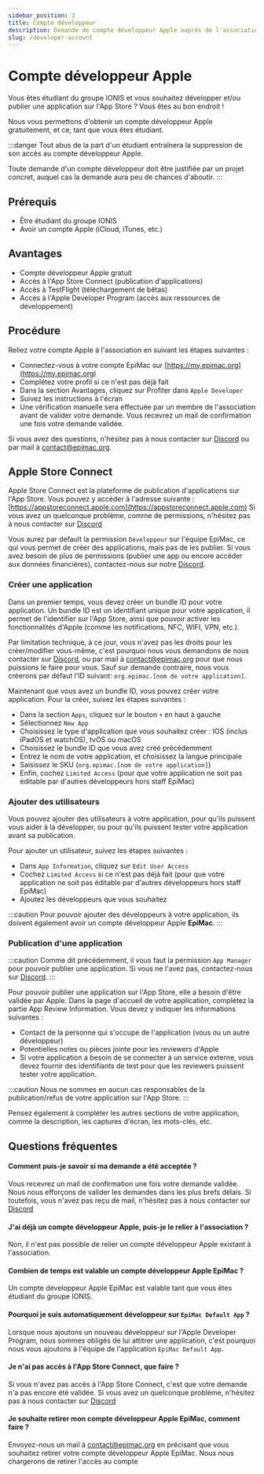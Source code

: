 ```yaml
---
sidebar_position: 2
title: Compte développeur
description: Demande de compte développeur Apple auprès de l'association
slug: /developer-account
---
```


# Compte développeur Apple

Vous êtes étudiant du groupe IONIS et vous souhaitez développer et/ou publier une application sur l'App Store ?
Vous êtes au bon endroit !

Nous vous permettons d'obtenir un compte développeur Apple gratuitement, et ce, tant que vous êtes étudiant.

:::danger
Tout abus de la part d'un étudiant entraînera la suppression de son accès au compte développeur Apple.

Toute demande d'un compte développeur doit être justifiée par un projet concret,
auquel cas la demande aura peu de chances d'aboutir.
:::

## Prérequis

- Être étudiant du groupe IONIS
- Avoir un compte Apple (iCloud, iTunes, etc.)

## Avantages

- Compte développeur Apple gratuit
- Accès à l'App Store Connect (publication d'applications)
- Accès à TestFlight (téléchargement de bêtas)
- Accès à l'Apple Developer Program (accès aux ressources de développement)


## Procédure

Reliez votre compte Apple à l'association en suivant les étapes suivantes :
- Connectez-vous à votre compte EpiMac sur [https://my.epimac.org](https://my.epimac.org)
- Complétez votre profil si ce n'est pas déjà fait
- Dans la section Avantages, cliquez sur Profiter dans `Apple Developer`
- Suivez les instructions à l'écran
- Une vérification manuelle sera effectuée par un membre de l'association avant de valider votre demande.
Vous recevrez un mail de confirmation une fois votre demande validée.

Si vous avez des questions, n'hésitez pas à nous contacter sur [Discord](https://epimac.org/discord)
ou par mail à [contact@epimac.org](mailto:contact@epimac.org).

## Apple Store Connect

Apple Store Connect est la plateforme de publication d'applications sur l'App Store.
Vous pouvez y accéder à l'adresse suivante : [https://appstoreconnect.apple.com](https://appstoreconnect.apple.com)
Si vous avez un quelconque problème, comme de permissions, n'hésitez pas à nous contacter sur [Discord](https://epimac.org/discord)

Vous aurez par default la permission `Développeur` sur l'équipe EpiMac, ce qui vous permet de créer des applications, mais pas de les publier.
Si vous avez besoin de plus de permissions (publier une app ou encore accéder aux données financières), contactez-nous sur notre [Discord](https://epimac.org/discord).

### Créer une application

Dans un premier temps, vous devez créer un bundle ID pour votre application.
Un bundle ID est un identifiant unique pour votre application, il permet de l'identifier sur l'App Store, ainsi que
pouvoir activer les fonctionnalités d'Apple (comme les notifications, NFC, WIFI, VPN, etc.).

Par limitation technique, à ce jour, vous n'avez pas les droits pour les créer/modifier vous-même, c'est pourquoi nous vous
demandons de nous contacter sur [Discord](https://epimac.org/discord),
ou par mail à [contact@epimac.org](mailto:contact@epimac.org) pour que nous puissions le faire pour vous.
Sauf sur demande contraire, nous vous créerons par défaut l'ID suivant: `org.epimac.[nom de votre application]`.

Maintenant que vous avez un bundle ID, vous pouvez créer votre application.
Pour la créer, suivez les étapes suivantes :
- Dans la section `Apps`, cliquez sur le bouton `+` en haut à gauche
- Sélectionnez `New App`
- Choisissez le type d'application que vous souhaitez créer : IOS (inclus iPadOS et watchOS), tvOS ou macOS
- Choisissez le bundle ID que vous avez créé précédemment
- Entrez le nom de votre application, et choisissez la langue principale
- Saisissez le SKU (`org.epimac.[nom de votre application]`)
- Enfin, cochez `Limited Access` (pour que votre application ne soit pas éditable par d'autres développeurs hors staff EpiMac)


### Ajouter des utilisateurs

Vous pouvez ajouter des utilisateurs à votre application, pour qu'ils puissent vous aider à la développer,
ou pour qu'ils puissent tester votre application avant sa publication.

Pour ajouter un utilisateur, suivez les étapes suivantes :
- Dans `App Information`, cliquez sur `Edit User Access`
- Cochez `Limited Access` si ce n'est pas déjà fait (pour que votre application ne soit pas éditable par d'autres développeurs hors staff EpiMac)
- Ajoutez les développeurs que vous souhaitez

:::caution
Pour pouvoir ajouter des développeurs à votre application, ils doivent également avoir un compte
développeur Apple **EpiMac**.
:::

### Publication d'une application

:::caution
Comme dit précédemment, il vous faut la permission `App Manager` pour pouvoir publier une application.
Si vous ne l'avez pas, contactez-nous sur [Discord](https://epimac.org/discord).
:::

Pour pouvoir publier une application sur l'App Store, elle a besoin d'être validée par Apple.
Dans la page d'accueil de votre application, complétez la partie App Review Information. Vous devez y indiquer
les informations suivantes :
- Contact de la personne qui s'occupe de l'application (vous ou un autre développeur)
- Potentielles notes ou pièces jointe pour les reviewers d'Apple
- Si votre application a besoin de se connecter à un service externe, vous devez fournir des identifiants de test
pour que les reviewers puissent tester votre application.

:::caution
Nous ne sommes en aucun cas responsables de la publication/refus de votre application sur l'App Store.
:::

Pensez également à compléter les autres sections de votre application, comme la description, les captures d'écran,
les mots-clés, etc.


## Questions fréquentes

#### Comment puis-je savoir si ma demande a été acceptée ?

Vous recevrez un mail de confirmation une fois votre demande validée.
Nous nous efforçons de valider les demandes dans les plus brefs délais.
Si toutefois, vous n'avez pas reçu de mail, n'hésitez pas à nous contacter sur [Discord](https://epimac.org/discord)

#### J'ai déjà un compte développeur Apple, puis-je le relier à l'association ?

Non, il n'est pas possible de relier un compte développeur Apple existant à l'association.

#### Combien de temps est valable un compte développeur Apple EpiMac ?

Un compte développeur Apple EpiMac est valable tant que vous êtes étudiant du groupe IONIS.

#### Pourquoi je suis automatiquement développeur sur `EpiMac Default App` ?

Lorsque nous ajoutons un nouveau développeur sur l'Apple Developer Program, nous sommes obligés de lui attitrer une application,
c'est pourquoi nous vous ajoutons à l'équipe de l'application `EpiMac Default App`.

#### Je n'ai pas accès à l'App Store Connect, que faire ?

Si vous n'avez pas accès à l'App Store Connect, c'est que votre demande n'a pas encore été validée.
Si vous avez un quelconque problème, n'hésitez pas à nous contacter sur [Discord](https://epimac.org/discord)

#### Je souhaite retirer mon compte développeur Apple EpiMac, comment faire ?

Envoyez-nous un mail à [contact@epimac.org](mailto:contact@epimac.org) en précisant que vous souhaitez retirer votre compte développeur Apple EpiMac.
Nous nous chargerons de retirer l'accès au compte
